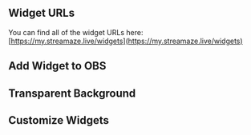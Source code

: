 ## Widget URLs

You can find all of the widget URLs here: [https://my.streamaze.live/widgets](https://my.streamaze.live/widgets)

## Add Widget to OBS

## Transparent Background

## Customize Widgets